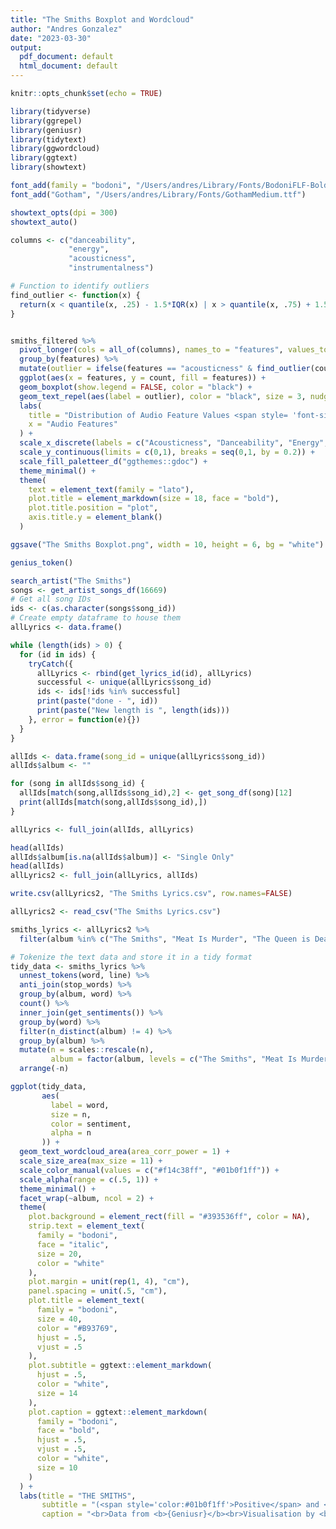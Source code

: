 ```yaml
---
title: "The Smiths Boxplot and Wordcloud"
author: "Andres Gonzalez"
date: "2023-03-30"
output:
  pdf_document: default
  html_document: default
---
```


```r
knitr::opts_chunk$set(echo = TRUE)
```

```r
library(tidyverse)
library(ggrepel)
library(geniusr)
library(tidytext)
library(ggwordcloud)
library(ggtext)
library(showtext)
```



```r
font_add(family = "bodoni", "/Users/andres/Library/Fonts/BodoniFLF-Bold.ttf", bold = "/Users/andres/Library/Fonts/BodoniFLF-BoldItalic.ttf",italic = "/Users/andres/Library/Fonts/BodoniFLF-Italic.ttf")
font_add("Gotham", "/Users/andres/Library/Fonts/GothamMedium.ttf")

showtext_opts(dpi = 300)
showtext_auto()

columns <- c("danceability",
             "energy",
             "acousticness",
             "instrumentalness")

# Function to identify outliers
find_outlier <- function(x) {
  return(x < quantile(x, .25) - 1.5*IQR(x) | x > quantile(x, .75) + 1.5*IQR(x))
}


smiths_filtered %>%
  pivot_longer(cols = all_of(columns), names_to = "features", values_to = "count") %>%
  group_by(features) %>%
  mutate(outlier = ifelse(features == "acousticness" & find_outlier(count), track_name, NA)) %>%
  ggplot(aes(x = features, y = count, fill = features)) +
  geom_boxplot(show.legend = FALSE, color = "black") +
  geom_text_repel(aes(label = outlier), color = "black", size = 3, nudge_y = 0.1, box.padding = 0.5) +
  labs(
    title = "Distribution of Audio Feature Values <span style= 'font-size:24pt; font-family:bodoni; color:#EE2E34;'>THE SMITHS</span> Songs",
    x = "Audio Features"
  ) +
  scale_x_discrete(labels = c("Acousticness", "Danceability", "Energy", "Instrumentalness")) +
  scale_y_continuous(limits = c(0,1), breaks = seq(0,1, by = 0.2)) +
  scale_fill_paletteer_d("ggthemes::gdoc") +
  theme_minimal() +
  theme(
    text = element_text(family = "lato"),
    plot.title = element_markdown(size = 18, face = "bold"),
    plot.title.position = "plot",
    axis.title.y = element_blank()
  )

ggsave("The Smiths Boxplot.png", width = 10, height = 6, bg = "white")
```

```r
genius_token()
```

```r
search_artist("The Smiths") 
songs <- get_artist_songs_df(16669) 
# Get all song IDs
ids <- c(as.character(songs$song_id))
# Create empty dataframe to house them
allLyrics <- data.frame()

while (length(ids) > 0) {
  for (id in ids) {
    tryCatch({
      allLyrics <- rbind(get_lyrics_id(id), allLyrics)
      successful <- unique(allLyrics$song_id)
      ids <- ids[!ids %in% successful]
      print(paste("done - ", id))
      print(paste("New length is ", length(ids)))
    }, error = function(e){})
  }
}

allIds <- data.frame(song_id = unique(allLyrics$song_id))
allIds$album <- ""

for (song in allIds$song_id) {
  allIds[match(song,allIds$song_id),2] <- get_song_df(song)[12]
  print(allIds[match(song,allIds$song_id),])
}

allLyrics <- full_join(allIds, allLyrics)
```

```r
head(allIds)
allIds$album[is.na(allIds$album)] <- "Single Only"
head(allIds)
allLyrics2 <- full_join(allLyrics, allIds)
```

```r
write.csv(allLyrics2, "The Smiths Lyrics.csv", row.names=FALSE)

allLyrics2 <- read_csv("The Smiths Lyrics.csv")
```

```r
smiths_lyrics <- allLyrics2 %>%
  filter(album %in% c("The Smiths", "Meat Is Murder", "The Queen is Dead", "Strangeways, Here We Come"))

# Tokenize the text data and store it in a tidy format
tidy_data <- smiths_lyrics %>%
  unnest_tokens(word, line) %>%
  anti_join(stop_words) %>%
  group_by(album, word) %>%
  count() %>%
  inner_join(get_sentiments()) %>%
  group_by(word) %>%
  filter(n_distinct(album) != 4) %>%
  group_by(album) %>%
  mutate(n = scales::rescale(n),
         album = factor(album, levels = c("The Smiths", "Meat Is Murder", "The Queen is Dead", "Strangeways, Here We Come"))) %>%
  arrange(-n)

ggplot(tidy_data,
       aes(
         label = word,
         size = n,
         color = sentiment,
         alpha = n
       )) +
  geom_text_wordcloud_area(area_corr_power = 1) +
  scale_size_area(max_size = 11) +
  scale_color_manual(values = c("#f14c38ff", "#01b0f1ff")) +
  scale_alpha(range = c(.5, 1)) +
  theme_minimal() +
  facet_wrap(~album, ncol = 2) +
  theme(
    plot.background = element_rect(fill = "#393536ff", color = NA),
    strip.text = element_text(
      family = "bodoni",
      face = "italic",
      size = 20,
      color = "white"
    ),
    plot.margin = unit(rep(1, 4), "cm"),
    panel.spacing = unit(.5, "cm"),
    plot.title = element_text(
      family = "bodoni",
      size = 40,
      color = "#B93769",
      hjust = .5,
      vjust = .5
    ),
    plot.subtitle = ggtext::element_markdown(
      hjust = .5,
      color = "white",
      size = 14
    ),
    plot.caption = ggtext::element_markdown(
      family = "bodoni",
      face = "bold",
      hjust = .5,
      vjust = .5,
      color = "white",
      size = 10
    )
  ) +
  labs(title = "THE SMITHS",
       subtitle = "(<span style='color:#01b0f1ff'>Positive</span> and <span style='color:#f14c38ff'>Negative</span>)<br><br>",
       caption = "<br>Data from <b>{Geniusr}</b><br>Visualisation by <b>Andres Gonzalez</b> (Twitter @AndresAnalytics)<br>Code found at <b>github.com/OKcomputer626</b>")

```




